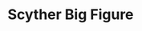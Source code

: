 ---
title: "Scyther Big Figure"
meta_title: "Scyther Big Figure craft"
description: "Craft de Scyther Big Figure"
rank: "a"
draft: false
name: "Scyther Big Figure"
recipe_img: "https://wiki.pokexgames.com/images/4/40/Scyfigure.png"
level: 85
craft_time: 86400
result: 1
value_npc: 1
ingredients:
  - name: "Scythe"
    quantity: 15
    item_img: "https://wiki.pokexgames.com/images/c/cd/Scythe.png"
    value_npc: 1
  - name: "Pot of Moss Bug"
    quantity: 250
    item_img: "https://wiki.pokexgames.com/images/0/05/PotOfMossBug.png"
    value_npc: 1
  - name: "Planks"
    quantity: 100
    item_img: "https://wiki.pokexgames.com/images/b/b9/Planks.png"
    value_npc: 1
---
